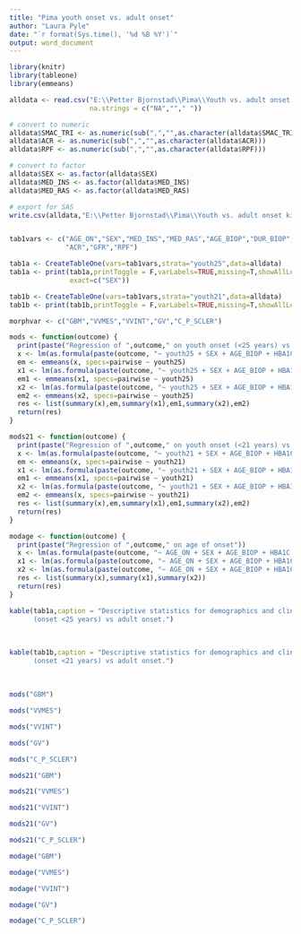 ```yaml
---
title: "Pima youth onset vs. adult onset"
author: "Laura Pyle"
date: "`r format(Sys.time(), '%d %B %Y')`"
output: word_document
---
```


```r

library(knitr)
library(tableone)
library(emmeans)

alldata <- read.csv("E:\\Petter Bjornstad\\Pima\\Youth vs. adult onset kidney disease\\Data_raw\\pima_yo.csv",
                    na.strings = c("NA",""," "))

# convert to numeric
alldata$SMAC_TRI <- as.numeric(sub(",","",as.character(alldata$SMAC_TRI)))
alldata$ACR <- as.numeric(sub(",","",as.character(alldata$ACR)))
alldata$RPF <- as.numeric(sub(",","",as.character(alldata$RPF)))

# convert to factor
alldata$SEX <- as.factor(alldata$SEX)
alldata$MED_INS <- as.factor(alldata$MED_INS)
alldata$MED_RAS <- as.factor(alldata$MED_RAS)

# export for SAS
write.csv(alldata,"E:\\Petter Bjornstad\\Pima\\Youth vs. adult onset kidney disease\\Data_raw\\export.csv")


tab1vars <- c("AGE_ON","SEX","MED_INS","MED_RAS","AGE_BIOP","DUR_BIOP","HBA1C","BMI","SBP","DBP","SMAC_CHOL","SMAC_TRI",
              "ACR","GFR","RPF")

tab1a <- CreateTableOne(vars=tab1vars,strata="youth25",data=alldata)
tab1a <- print(tab1a,printToggle = F,varLabels=TRUE,missing=T,showAllLevels = T,nonnorm=c("SMAC_TRI","ACR"),
               exact=c("SEX"))

tab1b <- CreateTableOne(vars=tab1vars,strata="youth21",data=alldata)
tab1b <- print(tab1b,printToggle = F,varLabels=TRUE,missing=T,showAllLevels = T,nonnorm=c("SMAC_TRI","ACR"))

morphvar <- c("GBM","VVMES","VVINT","GV","C_P_SCLER")

mods <- function(outcome) {
  print(paste("Regression of ",outcome," on youth onset (<25 years) vs. adult onset"))
  x <- lm(as.formula(paste(outcome, "~ youth25 + SEX + AGE_BIOP + HBA1C + GFR + BMI ")), data=alldata)
  em <- emmeans(x, specs=pairwise ~ youth25)
  x1 <- lm(as.formula(paste(outcome, "~ youth25 + SEX + AGE_BIOP + HBA1C + BMI ")), data=alldata)
  em1 <- emmeans(x1, specs=pairwise ~ youth25)
  x2 <- lm(as.formula(paste(outcome, "~ youth25 + SEX + AGE_BIOP + HBA1C + GFR + BMI + MEDIA")), data=alldata)
  em2 <- emmeans(x2, specs=pairwise ~ youth25)
  res <- list(summary(x),em,summary(x1),em1,summary(x2),em2)
  return(res)
}

mods21 <- function(outcome) {
  print(paste("Regression of ",outcome," on youth onset (<21 years) vs. adult onset"))
  x <- lm(as.formula(paste(outcome, "~ youth21 + SEX + AGE_BIOP + HBA1C + GFR + BMI ")), data=alldata)
  em <- emmeans(x, specs=pairwise ~ youth21)
  x1 <- lm(as.formula(paste(outcome, "~ youth21 + SEX + AGE_BIOP + HBA1C + BMI ")), data=alldata)
  em1 <- emmeans(x1, specs=pairwise ~ youth21)
  x2 <- lm(as.formula(paste(outcome, "~ youth21 + SEX + AGE_BIOP + HBA1C + GFR + BMI + MEDIA ")), data=alldata)
  em2 <- emmeans(x, specs=pairwise ~ youth21)
  res <- list(summary(x),em,summary(x1),em1,summary(x2),em2)
  return(res)
}

modage <- function(outcome) {
  print(paste("Regression of ",outcome," on age of onset"))
  x <- lm(as.formula(paste(outcome, "~ AGE_ON + SEX + AGE_BIOP + HBA1C + GFR + BMI")), data=alldata)
  x1 <- lm(as.formula(paste(outcome, "~ AGE_ON + SEX + AGE_BIOP + HBA1C + BMI")), data=alldata)
  x2 <- lm(as.formula(paste(outcome, "~ AGE_ON + SEX + AGE_BIOP + HBA1C + GFR + BMI + MEDIA")), data=alldata)
  res <- list(summary(x),summary(x1),summary(x2))
  return(res)
}

```


```r
kable(tab1a,caption = "Descriptive statistics for demographics and clinical variables in participants with youth onset T2D 
      (onset <25 years) vs adult onset.")
```
<br>

```r
kable(tab1b,caption = "Descriptive statistics for demographics and clinical variables in participants with youth onset T2D 
      (onset <21 years) vs adult onset.")
```
<br>

```r
mods("GBM")
```

\newpage

```r
mods("VVMES")
```

\newpage

```r
mods("VVINT")
```

\newpage

```r
mods("GV")
```

\newpage

```r
mods("C_P_SCLER")
```

\newpage

```r
mods21("GBM")
```

\newpage

```r
mods21("VVMES")
```

\newpage

```r
mods21("VVINT")
```

\newpage

```r
mods21("GV")
```

\newpage

```r
mods21("C_P_SCLER")
```

\newpage

```r
modage("GBM")
```

\newpage

```r
modage("VVMES")
```

\newpage

```r
modage("VVINT")
```

\newpage

```r
modage("GV")
```

\newpage

```r
modage("C_P_SCLER")
```

\newpage
